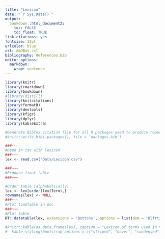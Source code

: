 ```yaml
---
title: "Lexicon"
date: "`r Sys.Date()`"
output:
  bookdown::html_document2: 
    toc: FALSE
    toc_float: TRUE
link-citations: yes
fontsize: 12pt
urlcolor: blue
csl: AmJBot.csl
bibliography: References.bib
editor_options: 
  markdown: 
    wrap: sentence
---
```


```r
library(knitr)
library(rmarkdown)
library(bookdown)
#library(distill)
library(knitcitations)
library(formatR)
library(devtools)
library(kfigr)
library(dplyr)
library(kableExtra)

#Generate BibTex citation file for all R packages used to produce report
#knitr::write_bib(.packages(), file = 'packages.bib')
```


```r
###~~~
#Read in csv with lexicon
###~~~
lex <- read.csv("Data/Lexicon.csv") 

###~~~
#Produce final table
###~~~

#Order table (alphabetically)
lex <- lex[order(lex$Term),]
rownames(lex) <- NULL
###~~~
#Plot timetable in doc
###~~~
#Plot table
DT::datatable(lex, extensions = 'Buttons', options = list(dom = 'Blfrtip', buttons = c('copy', 'csv', 'excel', 'pdf', 'print')), rownames= FALSE)

#knitr::kable(as.data.frame(lex), caption = "Lexicon of terms used in this course.") %>%
#  kable_styling(bootstrap_options = c("striped", "hover", "condensed"))

``` 
